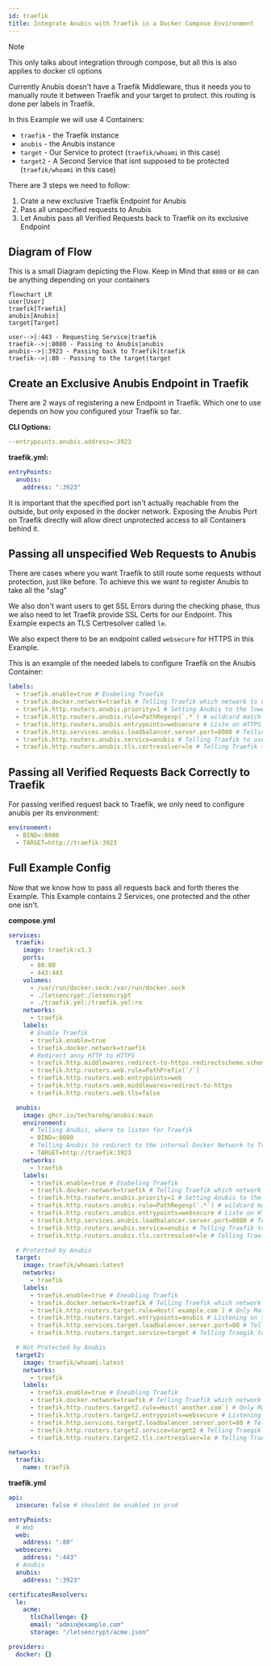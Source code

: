 ```yaml
---
id: traefik
title: Integrate Anubis with Traefik in a Docker Compose Environment
---
```


> [!NOTE]
> This only talks about integration through compose,
> but all this is also applies to docker cli options

Currently Anubis doesn't have a Traefik Middleware,
thus it needs you to manually route it between Traefik and your target to protect.
this routing is done per labels in Traefik.

In this Example we will use 4 Containers:

- `traefik` - the Traefik instance
- `anubis` - the Anubis instance
- `target` - Our Service to protect (`traefik/whoami` in this case)
- `target2` - A Second Service that isnt supposed to be protected (`traefik/whoami` in this case)

There are 3 steps we need to follow:

1. Crate a new exclusive Traefik Endpoint for Anubis
2. Pass all unspecified requests to Anubis
3. Let Anubis pass all Verified Requests back to Traefik on its exclusive Endpoint

## Diagram of Flow

This is a small Diagram depicting the Flow.
Keep in Mind that `8080` or `80` can be anything depending on your containers

```mermaid
flowchart LR
user[User]
traefik[Traefik]
anubis[Anubis]
target[Target]

user-->|:443 - Requesting Service|traefik
traefik-->|:8080 - Passing to Anubis|anubis
anubis-->|:3923 - Passing back to Traefik|traefik
traefik-->|:80 - Passing to the target|target
```

## Create an Exclusive Anubis Endpoint in Traefik

There are 2 ways of registering a new Endpoint in Traefik.
Which one to use depends on how you configured your Traefik so far.

**CLI Options:**

```yml
--entrypoints.anubis.address=:3923
```

**traefik.yml:**

```yml
entryPoints:
  anubis:
    address: ":3923"
```

It is important that the specified port isn't actually reachable from the outside,
but only exposed in the docker network.
Exposing the Anubis Port on Traefik directly will allow direct unprotected access to all Containers behind it.

## Passing all unspecified Web Requests to Anubis

There are cases where you want Traefik to still route some requests without protection, just like before.
To achieve this we want to register Anubis to take all the "slag"

We also don't want users to get SSL Errors during the checking phase,
thus we also need to let Traefik provide SSL Certs for our Endpoint.
This Example expects an TLS Certresolver called `le`.

We also expect there to be an endpoint called `websecure` for HTTPS in this Example.

This is an example of the needed labels to configure Traefik on the Anubis Container:

```yml
labels:
  - traefik.enable=true # Enabeling Traefik
  - traefik.docker.network=traefik # Telling Traefik which network to use
  - traefik.http.routers.anubis.priority=1 # Setting Anubis to the lowest priority, so it only takes the slack
  - traefik.http.routers.anubis.rule=PathRegexp(`.*`) # wildcard match anything
  - traefik.http.routers.anubis.entrypoints=websecure # Liste on HTTPS
  - traefik.http.services.anubis.loadbalancer.server.port=8080 # Telling Traefik to which port it should route requests
  - traefik.http.routers.anubis.service=anubis # Telling Traefik to use the above specified port
  - traefik.http.routers.anubis.tls.certresolver=le # Telling Traefik to resolve a Cert for Anubis
```

## Passing all Verified Requests Back Correctly to Traefik

For passing verified request back to Traefik,
we only need to configure anubis per its environment:

```yml
environment:
  - BIND=:8080
  - TARGET=http://traefik:3923
```

## Full Example Config

Now that we know how to pass all requests back and forth theres the Example.
This Example contains 2 Services, one protected and the other one isn't.

**compose.yml**

```yml
services:
  traefik:
    image: traefik:v3.3
    ports:
      - 80:80
      - 443:443
    volumes:
      - /var/run/docker.sock:/var/run/docker.sock
      - ./letsencrypt:/letsencrypt
      - ./traefik.yml:/traefik.yml:ro
    networks:
      - traefik
    labels:
      # Enable Traefik
      - traefik.enable=true
      - traefik.docker.network=traefik
      # Redirect anny HTTP to HTTPS
      - traefik.http.middlewares.redirect-to-https.redirectscheme.scheme=https
      - traefik.http.routers.web.rule=PathPrefix(`/`)
      - traefik.http.routers.web.entrypoints=web
      - traefik.http.routers.web.middlewares=redirect-to-https
      - traefik.http.routers.web.tls=false

  anubis:
    image: ghcr.io/techarohq/anubis:main
    environment:
      # Telling Anubis, where to listen for Traefik
      - BIND=:8080
      # Telling Anubis to redirect to the internal Docker Network to Traefik
      - TARGET=http://traefik:3923
    networks:
      - traefik
    labels:
      - traefik.enable=true # Enabeling Traefik
      - traefik.docker.network=traefik # Telling Traefik which network to use
      - traefik.http.routers.anubis.priority=1 # Setting Anubis to the lowest priority, so it only takes the slack
      - traefik.http.routers.anubis.rule=PathRegexp(`.*`) # wildcard match anything
      - traefik.http.routers.anubis.entrypoints=websecure # Liste on HTTPS
      - traefik.http.services.anubis.loadbalancer.server.port=8080 # Telling Traefik to which port it should route requests
      - traefik.http.routers.anubis.service=anubis # Telling Traefik to use the above specified port
      - traefik.http.routers.anubis.tls.certresolver=le # Telling Traefik to resolve a Cert for Anubis

  # Protected by Anubis
  target:
    image: traefik/whoami:latest
    networks:
      - traefik
    labels:
      - traefik.enable=true # Eneabling Traefik
      - traefik.docker.network=traefik # Telling Traefik which network to use
      - traefik.http.routers.target.rule=Host(`example.com`) # Only Matching Requests for example.com
      - traefik.http.routers.target.entrypoints=anubis # Listening on the exclusive Anubis Network
      - traefik.http.services.target.loadbalancer.server.port=80 # Telling Traefik where to receive requests
      - traefik.http.routers.target.service=target # Telling Traegik to use the above specified port

  # Not Protected by Anubis
  target2:
    image: traefik/whoami:latest
    networks:
      - traefik
    labels:
      - traefik.enable=true # Eneabling Traefik
      - traefik.docker.network=traefik # Telling Traefik which network to use
      - traefik.http.routers.target2.rule=Host(`another.com`) # Only Matching Requests for example.com
      - traefik.http.routers.target2.entrypoints=websecure # Listening on the exclusive Anubis Network
      - traefik.http.services.target2.loadbalancer.server.port=80 # Telling Traefik where to receive requests
      - traefik.http.routers.target2.service=target2 # Telling Traegik to use the above specified port
      - traefik.http.routers.target2.tls.certresolver=le # Telling Traefik to resolve a Cert for this Target

networks:
  traefik:
    name: traefik
```

**traefik.yml**

```yml
api:
  insecure: false # shouldnt be enabled in prod

entryPoints:
  # Web
  web:
    address: ":80"
  websecure:
    address: ":443"
  # Anubis
  anubis:
    address: ":3923"

certificatesResolvers:
  le:
    acme:
      tlsChallenge: {}
      email: "admin@example.com"
      storage: "/letsencrypt/acme.json"

providers:
  docker: {}
```
